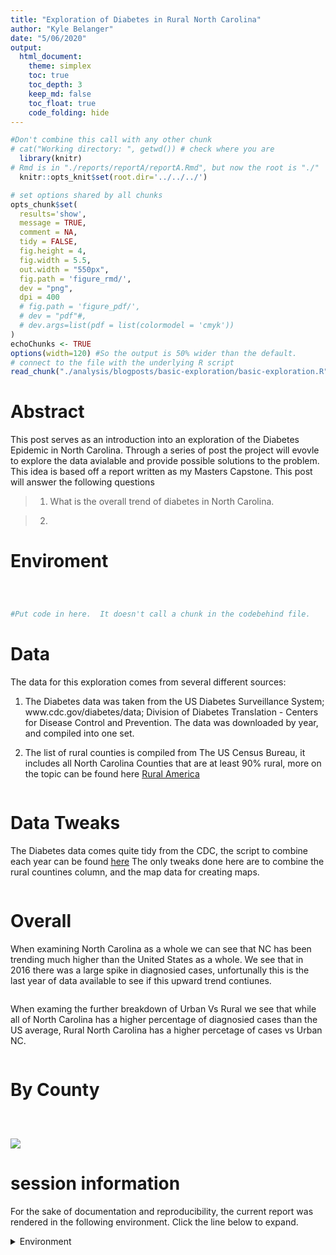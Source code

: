 ```yaml
---
title: "Exploration of Diabetes in Rural North Carolina"
author: "Kyle Belanger"
date: "5/06/2020"
output:
  html_document:
    theme: simplex
    toc: true
    toc_depth: 3
    keep_md: false
    toc_float: true
    code_folding: hide
---
```


<!-- These two chunks should be added in the beginning of every .Rmd that you want to source an .R script -->
<!--  The 1st mandatory chunck  -->
<!--  Set the working directory to the repository's base directory -->
```r
#Don't combine this call with any other chunk 
# cat("Working directory: ", getwd()) # check where you are
  library(knitr)
# Rmd is in "./reports/reportA/reportA.Rmd", but now the root is "./"
  knitr::opts_knit$set(root.dir='../../../') 
```

<!--  The 2nd mandatory chunck  -->
<!-- Set the report-wide options, and point to the external code file. -->
```r
# set options shared by all chunks
opts_chunk$set(
  results='show', 
  message = TRUE,
  comment = NA, 
  tidy = FALSE,
  fig.height = 4, 
  fig.width = 5.5, 
  out.width = "550px",
  fig.path = 'figure_rmd/',     
  dev = "png",
  dpi = 400
  # fig.path = 'figure_pdf/',     
  # dev = "pdf"#,
  # dev.args=list(pdf = list(colormodel = 'cmyk'))
)
echoChunks <- TRUE
options(width=120) #So the output is 50% wider than the default.
# connect to the file with the underlying R script  
read_chunk("./analysis/blogposts/basic-exploration/basic-exploration.R") 
```


# Abstract

This post serves as an introduction into an exploration of the Diabetes Epidemic in North Carolina.  Through a series of post the project will evovle to explore the data avialable and provide possible solutions to the problem.  This idea is based off a report written as my Masters Capstone. This post will answer the following questions

> 1.  What is the overall trend of diabetes in North Carolina.

> 2. 

# Enviroment 

<!-- Load packages to be used in this report. --> 
```r
```


<!-- Load the sources.  Suppress the output when loading sources. --> 
```r
```


<!-- Load any Global functions and variables declared in the R file.  Suppress the output. --> 
```r
```

<!-- Declare any global functions specific to a Rmd output.  Suppress the output. --> 
```r
#Put code in here.  It doesn't call a chunk in the codebehind file.
```

# Data

The data for this exploration comes from several different sources:

1. The Diabetes data was taken from the US Diabetes Surveillance System; www.cdc.gov/diabetes/data; Division of Diabetes Translation - Centers for Disease Control and Prevention.  The data was downloaded by year, and compiled into one set.

2. The list of rural counties is compiled from The US Census Bureau, it includes all North Carolina Counties that are at least 90% rural, more on the topic can be found here [Rural America](https://gis-portal.data.census.gov/arcgis/apps/MapSeries/index.html?appid=7a41374f6b03456e9d138cb014711e01)

<!-- Load the datasets.   -->
```r
```



# Data Tweaks

The Diabetes data comes quite tidy from the CDC, the script to combine each year can be found [here]() <!-- INSERT LINK TO GIT HUB SCRIPT -->
The only tweaks done here are to combine the rural countines column, and the map data for creating maps.

<!-- Tweak the datasets.   -->
```r
```


# Overall

When examining North Carolina as a whole we can see that NC has been trending much higher than the United States as a whole.  We see that in 2016 there was a large spike in diagnosied cases, unfortunally this is the last year of data available to see if this upward trend contiunes. 

```r
```

When examing the further breakdown of Urban Vs Rural we see that while all of North Carolina has a higher percentage of diagnosied cases than the US average, Rural North Carolina has a higher percetage of cases vs Urban NC. 

```r
```


# By County

```r
```



```r
```


```r
```

![](./figure_rmd/animate_1.gif)





session information
===========================================================================

For the sake of documentation and reproducibility, the current report was rendered in the following environment.  Click the line below to expand.

<details>
  <summary>Environment <span class="glyphicon glyphicon-plus-sign"></span></summary>
```r
if( requireNamespace("devtools", quietly = TRUE) ) {
  devtools::session_info()
} else {
  sessionInfo()
} 
```
